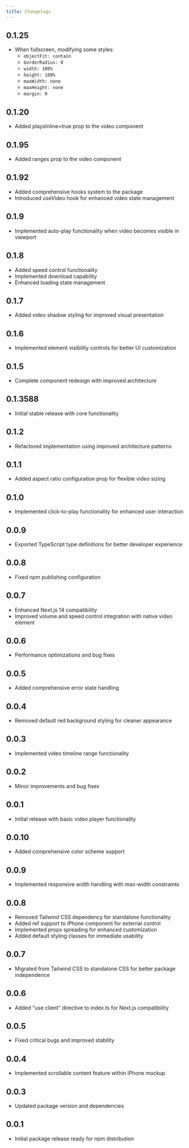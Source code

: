 ```yaml
---
title: Changelogs
---
```


## 0.1.25

- When fullscreen, modifying some styles:
  - `objectFit: contain`
  - `borderRadius: 0`
  - `width: 100%`
  - `height: 100%`
  - `maxWidth: none`
  - `maxHeight: none`
  - `margin: 0`

## 0.1.20

- Added playsInline=true prop to the video component

## 0.1.95

- Added ranges prop to the video component

## 0.1.92

- Added comprehensive hooks system to the package
- Introduced useVideo hook for enhanced video state management

## 0.1.9

- Implemented auto-play functionality when video becomes visible in viewport

## 0.1.8

- Added speed control functionality
- Implemented download capability
- Enhanced loading state management

## 0.1.7

- Added video shadow styling for improved visual presentation

## 0.1.6

- Implemented element visibility controls for better UI customization

## 0.1.5

- Complete component redesign with improved architecture

## 0.1.3588

- Initial stable release with core functionality

## 0.1.2

- Refactored implementation using improved architecture patterns

## 0.1.1

- Added aspect ratio configuration prop for flexible video sizing

## 0.1.0

- Implemented click-to-play functionality for enhanced user interaction

## 0.0.9

- Exported TypeScript type definitions for better developer experience

## 0.0.8

- Fixed npm publishing configuration

## 0.0.7

- Enhanced Next.js 14 compatibility
- Improved volume and speed control integration with native video element

## 0.0.6

- Performance optimizations and bug fixes

## 0.0.5

- Added comprehensive error state handling

## 0.0.4

- Removed default red background styling for cleaner appearance

## 0.0.3

- Implemented video timeline range functionality

## 0.0.2

- Minor improvements and bug fixes

## 0.0.1

- Initial release with basic video player functionality

## 0.0.10

- Added comprehensive color scheme support

## 0.0.9

- Implemented responsive width handling with max-width constraints

## 0.0.8

- Removed Tailwind CSS dependency for standalone functionality
- Added ref support to iPhone component for external control
- Implemented props spreading for enhanced customization
- Added default styling classes for immediate usability

## 0.0.7

- Migrated from Tailwind CSS to standalone CSS for better package independence

## 0.0.6

- Added "use client" directive to index.ts for Next.js compatibility

## 0.0.5

- Fixed critical bugs and improved stability

## 0.0.4

- Implemented scrollable content feature within iPhone mockup

## 0.0.3

- Updated package version and dependencies

## 0.0.1

- Initial package release ready for npm distribution
